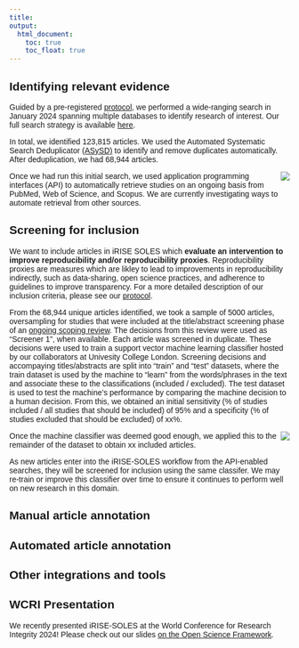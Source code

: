 ```yaml
---
title: 
output: 
  html_document:
    toc: true
    toc_float: true
---
```


```{=html}
<style>
.list-group-item.active, .list-group-item.active:focus, .list-group-item.active:hover {
    background-color: #1A465F;
}

body, h1, h2, h3, h4, h5, h6, p {
  font-family: 'KohinoorBangla', sans-serif !important;
}

</style>
```
## Identifying relevant evidence

Guided by a pre-registered [protocol](https://osf.io/2vufx/?view_only=d74ff8089864468cb43daa06733e0be6), we performed a wide-ranging search in January 2024 spanning multiple databases to identify research of interest. Our full search strategy is available [here](https://osf.io/kawfz/?view_only=d74ff8089864468cb43daa06733e0be6).

In total, we identified 123,815 articles. We used the Automated Systematic Search Deduplicator [(ASySD)](https://bmcbiol.biomedcentral.com/articles/10.1186/s12915-023-01686-z) to identify and remove duplicates automatically. After deduplication, we had 68,944 articles.

<img src="search_numbers_image.png" align="right"/>

Once we had run this initial search, we used application programming interfaces (API) to automatically retrieve studies on an ongoing basis from PubMed, Web of Science, and Scopus. We are currently investigating ways to automate retrieval from other sources.

## Screening for inclusion

We want to include articles in iRISE SOLES which **evaluate an intervention to improve reproducibility and/or reproducibility proxies**. Reproducibility proxies are measures which are likley to lead to improvements in reproducibility indirectly, such as data-sharing, open science practices, and adherence to guidelines to improve transparency. For a more detailed description of our inclusion criteria, please see our [protocol](https://osf.io/2vufx/?view_only=d74ff8089864468cb43daa06733e0be6).

From the 68,944 unique articles identified, we took a sample of 5000 articles, oversampling for studies that were included at the title/abstract screening phase of an [ongoing scoping review](). The decisions from this review were used as "Screener 1", when available. Each article was screened in duplicate. These decisions were used to train a support vector machine learning classifier hosted by our collaborators at Univesity College London. Screening decisions and accompaying titles/abstracts are split into "train" and "test" datasets, where the train dataset is used by the machine to "learn" from the words/phrases in the text and associate these to the classifications (included / excluded). The test dataset is used to test the machine's performance by comparing the machine decision to a human decision. From this, we obtained an initial sensitivity (% of studies included / all studies that should be included) of 95% and a specificity (% of studies excluded that should be excluded) of xx%.

<img src="screening_image.png" align="right"/>

Once the machine classifier was deemed good enough, we applied this to the remainder of the dataset to obtain xx included articles.

As new articles enter into the iRISE-SOLES workflow from the API-enabled searches, they will be screened for inclusion using the same classifer. We may re-train or improve this classifier over time to ensure it continues to perform well on new research in this domain.

## Manual article annotation

## Automated article annotation

## Other integrations and tools

## WCRI Presentation

We recently presented iRISE-SOLES at the World Conference for Research Integrity 2024! Please check out our slides [on the Open Science Framework]().
